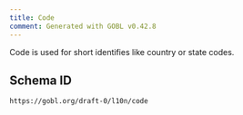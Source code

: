 ```yaml
---
title: Code
comment: Generated with GOBL v0.42.8
---
```


Code is used for short identifies like country or state codes.

## Schema ID

`https://gobl.org/draft-0/l10n/code`


